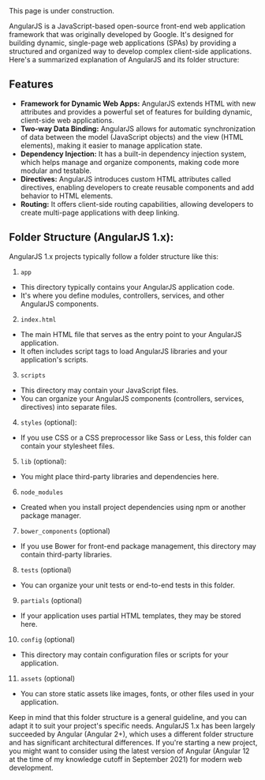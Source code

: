 
<Callout type='warning' emoji='⚠️'>
  This page is under construction.
</Callout>

AngularJS is a JavaScript-based open-source front-end web application framework that was originally developed by Google. It's designed for building dynamic, single-page web applications (SPAs) by providing a structured and organized way to develop complex client-side applications. Here's a summarized explanation of AngularJS and its folder structure:

## Features

- **Framework for Dynamic Web Apps:** AngularJS extends HTML with new attributes and provides a powerful set of features for building dynamic, client-side web applications.
- **Two-way Data Binding:** AngularJS allows for automatic synchronization of data between the model (JavaScript objects) and the view (HTML elements), making it easier to manage application state.
- **Dependency Injection:** It has a built-in dependency injection system, which helps manage and organize components, making code more modular and testable.
- **Directives:** AngularJS introduces custom HTML attributes called directives, enabling developers to create reusable components and add behavior to HTML elements.
- **Routing:** It offers client-side routing capabilities, allowing developers to create multi-page applications with deep linking.

## Folder Structure (AngularJS 1.x):

AngularJS 1.x projects typically follow a folder structure like this:

1. `app`

- This directory typically contains your AngularJS application code.
- It's where you define modules, controllers, services, and other AngularJS components.

2. `index.html`

- The main HTML file that serves as the entry point to your AngularJS application.
- It often includes script tags to load AngularJS libraries and your application's scripts.

3. `scripts`

- This directory may contain your JavaScript files.
- You can organize your AngularJS components (controllers, services, directives) into separate files.

4. `styles` (optional):

- If you use CSS or a CSS preprocessor like Sass or Less, this folder can contain your stylesheet files.

5. `lib` (optional):

- You might place third-party libraries and dependencies here.

6. `node_modules`

- Created when you install project dependencies using npm or another package manager.

7. `bower_components` (optional)

- If you use Bower for front-end package management, this directory may contain third-party libraries.

8. `tests` (optional)

- You can organize your unit tests or end-to-end tests in this folder.

9. `partials` (optional)

- If your application uses partial HTML templates, they may be stored here.

10. `config` (optional)

- This directory may contain configuration files or scripts for your application.

11. `assets` (optional)

- You can store static assets like images, fonts, or other files used in your application.

Keep in mind that this folder structure is a general guideline, and you can adapt it to suit your project's specific needs. AngularJS 1.x has been largely succeeded by Angular (Angular 2+), which uses a different folder structure and has significant architectural differences. If you're starting a new project, you might want to consider using the latest version of Angular (Angular 12 at the time of my knowledge cutoff in September 2021) for modern web development.
